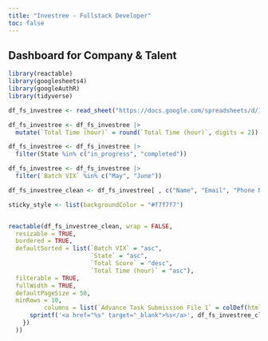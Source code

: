 ```yaml
---
title: "Investree - Fullstack Developer"
toc: false
---
```


## Dashboard for Company & Talent

```r
library(reactable)
library(googlesheets4)
library(googleAuthR)
library(tidyverse)
```

```r
df_fs_investree <- read_sheet("https://docs.google.com/spreadsheets/d/1Dt5raXsJ2atbSRHbZAt_YmGRwdOXy0deLUYZS4gP0Sk", range = "Investree - Fullstack Developer")
```

```r

df_fs_investree <- df_fs_investree |> 
  mutate(`Total Time (hour)` = round(`Total Time (hour)`, digits = 2))

df_fs_investree <- df_fs_investree |> 
  filter(State %in% c("in_progress", "completed"))

df_fs_investree <- df_fs_investree |> 
  filter(`Batch VIX` %in% c("May", "June"))

df_fs_investree_clean <- df_fs_investree[ , c("Name", "Email", "Phone Number", "Batch VIX", "State", "Advance Task Submission File 1", "Total Score", "Total Time (hour)")]
```

```r

sticky_style <- list(backgroundColor = "#f7f7f7")


reactable(df_fs_investree_clean, wrap = FALSE,
  resizable = TRUE,
  bordered = TRUE,
  defaultSorted = list(`Batch VIX` = "asc",
                       `State` = "asc",
                       `Total Score` = "desc", 
                       `Total Time (hour)` = "asc"),
  filterable = TRUE, 
  fullWidth = TRUE,
  defaultPageSize = 50,
  minRows = 10,
          columns = list(`Advance Task Submission File 1` = colDef(html = TRUE, cell = function(value, index) {
      sprintf('<a href="%s" target="_blank">%s</a>', df_fs_investree_clean$`Advance Task Submission File 1`[index], value)
    })
  ))
```
